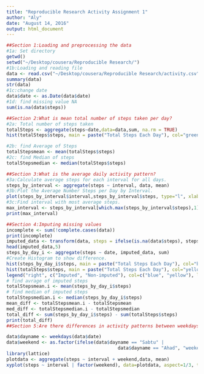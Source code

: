```yaml
---
title: "Reproducible Research Activity Assignment 1"
author: "Aly"
date: "August 14, 2016"
output: html_document
---
```


```r
##Section 1:Loading and preprocessing the data
#1a: Set directory
getwd()
setwd("~/Desktop/cousera/Reproducible Research/")
#1b:Loading and reading file
data <- read.csv("~/Desktop/cousera/Reproducible Research/activity.csv")
summary(data)
str(data)
#1c:change date
data$date <- as.Date(data$date)
#1d: find missing value NA
sum(is.na(data$steps))

##Section 2:What is mean total number of steps taken per day?
#2a: Total number of steps taken
totalSteps <- aggregate(steps~date,data=data,sum, na.rm = TRUE)
hist(totalSteps$steps, main = paste("Total Steps Each Day"), col="green", xlab="Number of Steps")

#2b: find Average of Steps
totalStepsmean <- mean(totalSteps$steps)
#2c: find Median of steps
totalStepsmedian <- median(totalSteps$steps)

##Section 3:What is the average daily activity pattern?
#3a:Calculate average steps for each interval for all days.
steps_by_interval <- aggregate(steps ~ interval, data, mean)
#3b:Plot the Average Number Steps per Day by Interval.
plot(steps_by_interval$interval,steps_by_interval$steps, type="l", xlab="Interval", ylab="Number of Steps",main="Average Number of Steps per Day by Interval")
#3c:Find interval with most average steps.
max_interval <- steps_by_interval[which.max(steps_by_interval$steps),1]
print(max_interval)

##Section 4:Imputing missing values
incomplete <- sum(!complete.cases(data))
print(incomplete)
imputed_data <- transform(data, steps = ifelse(is.na(data$steps), steps_by_interval$steps[match(data$interval, steps_by_interval$interval)], data$steps))
head(imputed_data,5)
steps_by_day_i <- aggregate(steps ~ date, imputed_data, sum)
#Create Histogram to show difference. 
hist(steps_by_day_i$steps, main = paste("Total Steps Each Day"), col="blue", xlab="Number of Steps")
hist(totalSteps$steps, main = paste("Total Steps Each Day"), col="yellow", xlab="Number of Steps", add=T)
legend("right", c("Imputed", "Non-imputed"), col=c("blue", "yellow"), lwd=10)
# find avrage of imputed steps
totalStepsmean.i <- mean(steps_by_day_i$steps)
# find median of imputed steps
totalStepsmedian.i <- median(steps_by_day_i$steps)
mean_diff <- totalStepsmean.i - totalStepsmean
med_diff <- totalStepsmedian.i - totalStepsmedian
total_diff <- sum(steps_by_day_i$steps) - sum(totalSteps$steps)
print(total_diff)
##Section 5:Are there differences in activity patterns between weekdays and weekends?

data$dayname <- weekdays(data$date)
data$weekend <- as.factor(ifelse(data$dayname == "Sabtu" |
                                         data$dayname == "Ahad", "weekend", "weekday"))
library(lattice)
plotdata <- aggregate(steps ~ interval + weekend,data, mean)
xyplot(steps ~ interval | factor(weekend), data=plotdata, aspect=1/3, type="l")

```
